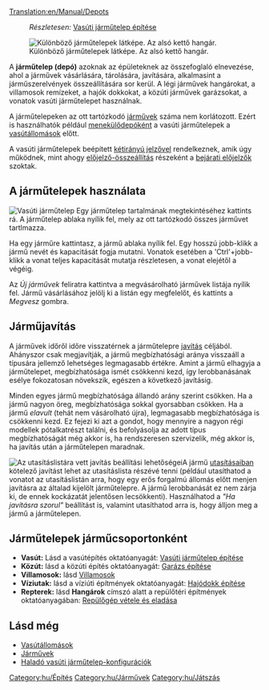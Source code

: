 [[Translation:en/Manual/Depots]]

:''Részletesen:'' [[hu/Manual/Vasúti járműtelep építése|Vasúti járműtelep építése]]
[[File:en/Depots.png|frame|left|Különböző járműtelepek látképe. Az alsó kettő hangár.]]

A '''járműtelep (depó)''' azoknak az épületeknek az összefoglaló elnevezése, ahol a járművek vásárlására, tárolására, javítására, alkalmasint a járműszerelvények összeállítására sor kerül. A légi járművek hangárokat, a villamosok remízeket, a hajók dokkokat, a közúti járművek garázsokat, a vonatok vasúti járműtelepet használnak. 

A járműtelepeken az ott tartózkodó [[hu/Manual/Járművek|járművek]] száma nem korlátozott. Ezért is használhatók például [[hu/Manual/Vasútállomások#menekulodepo|menekülődepóként]] a vasúti járműtelepek a [[hu/Manual/Vasútállomások|vasútállomások]] előtt.

A vasúti járműtelepek beépített [[hu/Manual/Jelzők#ketiranyu-jelzok|kétirányú jelzővel]] rendelkeznek, amik úgy működnek, mint ahogy [[hu/Manual/Jelzők#elojelzok|előjelző-összeállítás]] részeként a [[hu/Manual/Jelzők#bejarati-elojelzok|bejárati előjelzők]] szoktak.

==A járműtelepek használata==
[[File:en/RailwayDepotWindow.png|frame|Vasúti járműtelep]]
Egy járműtelep tartalmának megtekintéséhez kattints rá. A járműtelep ablaka nyílik fel, mely az ott tartózkodó összes járművet tartlmazza.

Ha egy járműre kattintasz, a jármű ablaka nyílik fel. Egy hosszú jobb-klikk a jármű nevét és kapacitását fogja mutatni. Vonatok esetében a 'Ctrl'+jobb-klikk a vonat teljes kapacitását mutatja részletesen, a vonat elejétől a végéig. 

Az ''Új járművek'' feliratra kattintva a megvásárolható járművek listája nyílik fel. Jármű vásárlásához jelölj ki a listán egy megfelelőt, és kattints a ''Megvesz'' gombra.


==Járműjavítás==

A járművek időről időre visszatérnek a járműtelepre [[hu/Javítás|javítás]] céljából. Ahányszor csak megjavítják, a jármű megbízhatósági aránya visszaáll a típusára jellemző lehetséges legmagasabb értékre. Amint a jármű elhagyja a járműtelepet, megbízhatósága ismét csökkenni kezd, így lerobbanásának esélye fokozatosan növekszik, egészen a következő javításig.

Minden egyes jármű megbízhatósága állandó arány szerint csökken. Ha a jármű nagyon öreg, megbízhatósága sokkal gyorsabban csökken. Ha a jármű ''elavult'' (tehát nem vásárolható újra), legmagasabb megbízhatósága is csökkenni kezd. Ez fejezi ki azt a gondot, hogy mennyire a nagyon régi modellek pótalkatrészt találni, és befolyásolja az adott típus megbízhatóságát még akkor is, ha rendszeresen szervizelik, még akkor is, ha javítás után a járműtelepen maradnak.

[[File:hu/Service-options.png|frame|right|Az utasításlistára vett javítás beállítási lehetőségei]]A jármű [[hu/Manual/Utasítások|utasításaiban]] kötelező javítást lehet az utasításlista részévé tenni (például utasíthatod a vonatot az utasításlistán arra, hogy egy erős forgalmú állomás előtt menjen javításra az általad kijelölt járműtelepre. A jármű lerobbanását ez nem zárja ki, de ennek kockázatát jelentősen lecsökkenti). Használhatod a ''"Ha javításra szorul"'' beállítást is, valamint utasíthatod arra is, hogy álljon meg a jármű a járműtelepen. {{en/-right}}

==Járműtelepek járműcsoportonként==
*'''Vasút:''' Lásd a vasútépítés oktatóanyagát: [[hu/Manual/Vasúti járműtelep építése|Vasúti járműtelep építése]]
*'''Közút:''' lásd a közúti építés oktatóanyagát: [[hu/Manual/Garázs építése|Garázs építése]]
*'''Villamosok:''' lásd [[hu/Manual/Villamospályák|Villamosok]]
*'''Víziutak:''' lásd a víziúti építmények oktatóanyagát: [[hu/Manual/Hajódokk építése|Hajódokk építése]]
*'''Repterek:''' lásd '''Hangárok''' címszó alatt a repülőtéri építmények oktatóanyagában: [[hu/Manual/Repülőgép vétele és eladása|Repülőgép vétele és eladása]]

==Lásd még==
*[[hu/Manual/Vasútállomások|Vasútállomások]]
*[[hu/Manual/Járművek|Járművek]]
*[[hu/Manual/Vasúti járműtelep építése#halado-jarmutelep-konfiguraciok|Haladó vasúti járműtelep-konfigurációk]]

[[Category:hu/Építés]]
[[Category:hu/Járművek]]
[[Category:hu/Játszás]]